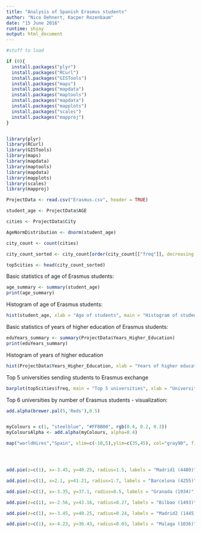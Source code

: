 ```yaml
---
title: "Analysis of Spanish Erasmus students"
author: "Nico Dehnert, Kacper Rozenbaum"
date: "15 June 2016"
runtime: shiny
output: html_document
---
```


```r
#stuff to load

if (0){
  install.packages("plyr")
  install.packages("RCurl")
  install.packages("GISTools")
  install.packages("maps")
  install.packages("mapdata")
  install.packages("maptools")
  install.packages("mapdata")
  install.packages("mapplots")
  install.packages("scales")
  install.packages("mapproj")
}


library(plyr)
library(RCurl)
library(GISTools)
library(maps)
library(mapdata)
library(maptools)
library(mapdata)
library(mapplots)
library(scales)
library(mapproj)

ProjectData <- read.csv("Erasmus.csv", header = TRUE)

student_age <- ProjectData$AGE

cities <- ProjectData$City

AgeNormDistribution <- dnorm(student_age)

city_count <- count(cities)

city_count_sorted <- city_count[order(city_count[["freq"]], decreasing = TRUE),]

top5cities <- head(city_count_sorted)

```

Basic statistics of age of Erasmus students: 


```r

age_summary <- summary(student_age)
print(age_summary)

```


Histogram of age of Erasmus students:
```r

hist(student_age, xlab = "Age of students", main = "Histogram of students' age", ylab = "Number of students", xlim = c(18,30), freq = 1, breaks = 49)
```

Basic statistics of years of higher education of Erasmus students:
```r
eduYears_summary <- summary(ProjectData$Years_Higher_Education)
print(eduYears_summary)
```

Histogram of years of higher education


```r

hist(ProjectData$Years_Higher_Education, xlab = "Years of higher education", main = "Histogram of years of higher education", ylab = "Number of students", xlim = c(0,10), freq = 1, breaks = 20, col = "lightblue")
```

Top 5 universities sending students to Erasmus exchange
```r

barplot(top5cities$freq, main = "Top 5 universities", xlab = "University", ylab = "Students" , names.arg = top5cities$x, col = "darkblue", cex.names = 0.4)

```

Top 6  universities by number of Erasmus students - visualization:
```r
add.alpha(brewer.pal(5,'Reds'),0.5)


myColours = c(1, "steelblue", "#FFBB00", rgb(0.4, 0.2, 0.3))
myColoursAlpha <- add.alpha(myColours, alpha=0.4)

map("worldHires","Spain", xlim=c(-10,5),ylim=c(35,45), col="gray90", fill=TRUE)




add.pie(z=c(1), x=-3.45, y=40.25, radius=1.5, labels = "Madrid1 (4480)", border = NULL, edges = 200, clockwise = TRUE, col = "#A50F1580")

add.pie(z=c(1), x=2.1, y=41.21, radius=1.7, labels = "Barcelona (4255)", border = NULL, edges = 200, clockwise = TRUE, col = "#A50F1580")

add.pie(z=c(1), x=-3.35, y=37.1, radius=0.5, labels = "Granada (1934)", border = NULL, edges = 200, clockwise = TRUE, col = "#A50F1580")

add.pie(z=c(1), x=-2.56, y=43.16, radius=0.27, labels = "Bilbao (1493)", border = NULL, edges = 200, clockwise = TRUE, col = "#A50F1580")

add.pie(z=c(1), x=-3.45, y=40.25, radius=0.24, labels = "Madrid2 (1445)", border = NULL, edges = 200, clockwise = TRUE, col = "#A50F1580")

add.pie(z=c(1), x=-4.23, y=36.43, radius=0.03, labels = "Malaga (1036)", border = NULL, edges = 200, clockwise = TRUE, col = "#A50F1580")

```
